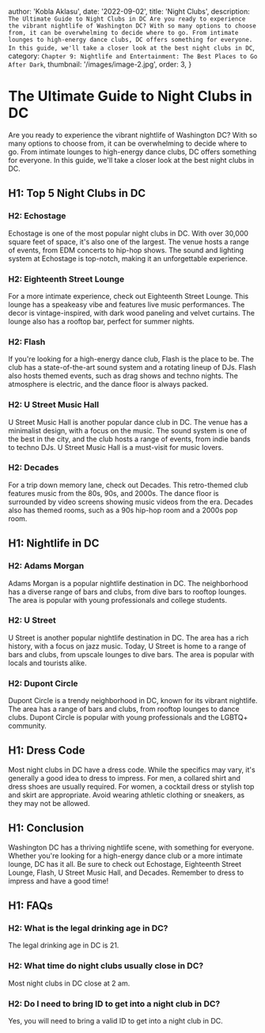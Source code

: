 
  author: 'Kobla Aklasu',
  date: '2022-09-02',
  title: 'Night Clubs',
  description: ` The Ultimate Guide to Night Clubs in DC
Are you ready to experience the vibrant nightlife of Washington DC? With so many options to choose from, it can be overwhelming to decide where to go. From intimate lounges to high-energy dance clubs, DC offers something for everyone. In this guide, we'll take a closer look at the best night clubs in DC`,
  category: `Chapter 9: Nightlife and Entertainment: The Best Places to Go After Dark`,
  thumbnail: '/images/image-2.jpg',
  order: 3,
}

        

# The Ultimate Guide to Night Clubs in DC
Are you ready to experience the vibrant nightlife of Washington DC? With so many options to choose from, it can be overwhelming to decide where to go. From intimate lounges to high-energy dance clubs, DC offers something for everyone. In this guide, we'll take a closer look at the best night clubs in DC.

## H1: Top 5 Night Clubs in DC

### H2: Echostage
Echostage is one of the most popular night clubs in DC. With over 30,000 square feet of space, it's also one of the largest. The venue hosts a range of events, from EDM concerts to hip-hop shows. The sound and lighting system at Echostage is top-notch, making it an unforgettable experience.

### H2: Eighteenth Street Lounge
For a more intimate experience, check out Eighteenth Street Lounge. This lounge has a speakeasy vibe and features live music performances. The decor is vintage-inspired, with dark wood paneling and velvet curtains. The lounge also has a rooftop bar, perfect for summer nights.

### H2: Flash
If you're looking for a high-energy dance club, Flash is the place to be. The club has a state-of-the-art sound system and a rotating lineup of DJs. Flash also hosts themed events, such as drag shows and techno nights. The atmosphere is electric, and the dance floor is always packed.

### H2: U Street Music Hall
U Street Music Hall is another popular dance club in DC. The venue has a minimalist design, with a focus on the music. The sound system is one of the best in the city, and the club hosts a range of events, from indie bands to techno DJs. U Street Music Hall is a must-visit for music lovers.

### H2: Decades
For a trip down memory lane, check out Decades. This retro-themed club features music from the 80s, 90s, and 2000s. The dance floor is surrounded by video screens showing music videos from the era. Decades also has themed rooms, such as a 90s hip-hop room and a 2000s pop room.

## H1: Nightlife in DC

### H2: Adams Morgan
Adams Morgan is a popular nightlife destination in DC. The neighborhood has a diverse range of bars and clubs, from dive bars to rooftop lounges. The area is popular with young professionals and college students.

### H2: U Street
U Street is another popular nightlife destination in DC. The area has a rich history, with a focus on jazz music. Today, U Street is home to a range of bars and clubs, from upscale lounges to dive bars. The area is popular with locals and tourists alike.

### H2: Dupont Circle
Dupont Circle is a trendy neighborhood in DC, known for its vibrant nightlife. The area has a range of bars and clubs, from rooftop lounges to dance clubs. Dupont Circle is popular with young professionals and the LGBTQ+ community.

## H1: Dress Code

Most night clubs in DC have a dress code. While the specifics may vary, it's generally a good idea to dress to impress. For men, a collared shirt and dress shoes are usually required. For women, a cocktail dress or stylish top and skirt are appropriate. Avoid wearing athletic clothing or sneakers, as they may not be allowed.

## H1: Conclusion

Washington DC has a thriving nightlife scene, with something for everyone. Whether you're looking for a high-energy dance club or a more intimate lounge, DC has it all. Be sure to check out Echostage, Eighteenth Street Lounge, Flash, U Street Music Hall, and Decades. Remember to dress to impress and have a good time!

## H1: FAQs

### H2: What is the legal drinking age in DC?
The legal drinking age in DC is 21.

### H2: What time do night clubs usually close in DC?
Most night clubs in DC close at 2 am.

### H2: Do I need to bring ID to get into a night club in DC?
Yes, you will need to bring a valid ID to get into a night club in DC.



        